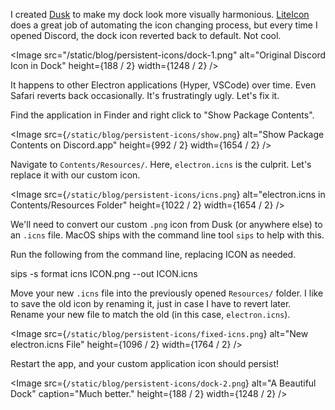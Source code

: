 
I created [Dusk](https://dusk.now.sh) to make my dock look more visually harmonious. [LiteIcon](https://freemacsoft.net/liteicon/) does a great job of automating the icon changing process, but every time I opened Discord, the dock icon reverted back to default. Not cool.

<Image
  src="/static/blog/persistent-icons/dock-1.png"
  alt="Original Discord Icon in Dock"
  height={188 / 2}
  width={1248 / 2}
/>

It happens to other Electron applications (Hyper, VSCode) over time. Even Safari reverts back occasionally. It's frustratingly ugly. Let's fix it.

Find the application in Finder and right click to "Show Package Contents".

<Image
  src={`/static/blog/persistent-icons/show.png`}
  alt="Show Package Contents on Discord.app"
  height={992 / 2}
  width={1654 / 2}
/>

Navigate to `Contents/Resources/`. Here, `electron.icns` is the culprit. Let's replace it with our custom icon.

<Image
  src={`/static/blog/persistent-icons/icns.png`}
  alt="electron.icns in Contents/Resources Folder"
  height={1022 / 2}
  width={1654 / 2}
/>

We'll need to convert our custom `.png` icon from Dusk (or anywhere else) to an `.icns` file. MacOS ships with the command line tool `sips` to help with this.

Run the following from the command line, replacing ICON as needed.

<CLI>sips -s format icns ICON.png --out ICON.icns</CLI>

Move your new `.icns` file into the previously opened `Resources/` folder. I like to save the old icon by renaming it, just in case I have to revert later. Rename your new file to match the old (in this case, `electron.icns`).

<Image
  src={`/static/blog/persistent-icons/fixed-icns.png`}
  alt="New electron.icns File"
  height={1096 / 2}
  width={1764 / 2}
/>

Restart the app, and your custom application icon should persist!

<Image
  src={`/static/blog/persistent-icons/dock-2.png`}
  alt="A Beautiful Dock"
  caption="Much better."
  height={188 / 2}
  width={1248 / 2}
/>

